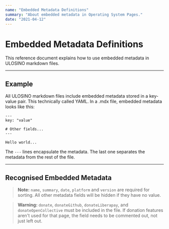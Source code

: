 ```yaml
---
name: "Embedded Metadata Definitions"
summary: "About embedded metadata in Operating System Pages."
date: "2021-04-12"
---
```


# Embedded Metadata Definitions

This reference document explains how to use embedded metadata in ULOSINO markdown files.

---

## Example

All ULOSINO markdown files include embedded metadata stored in a key-value pair. This technically called YAML. In a .mdx file, embedded metadata looks like this:

```
---
key: "value"

# Other fields...
---

Hello world...

```

The `---` lines encapsulate the metadata. The last one separates the metadata from the rest of the file.

---

## Recognised Embedded Metadata

> **Note:** `name`, `summary`, `date`, `platform` and `version` are required for sorting. All other metadata fields will be hidden if they have no value.

> **Warning:** `donate`, `donateGithub`, `donateLiberapay`, and `donateOpenCollective` must be included in the file. If donation features aren't used for that page, the field needs to be commented out, not just left out.

<EmbeddedMetadataTable />
